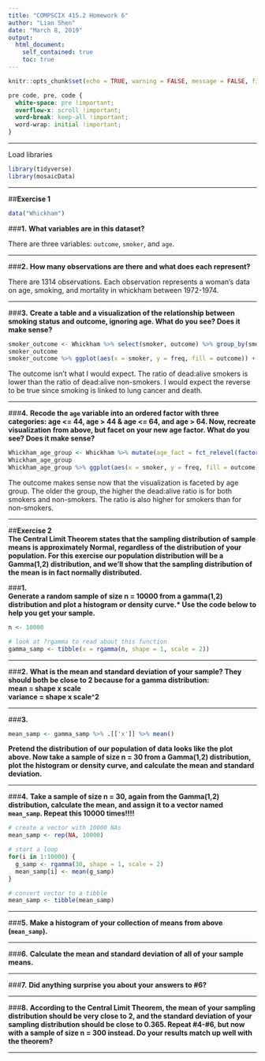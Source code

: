```yaml
---
title: "COMPSCIX 415.2 Homework 6"
author: "Lian Shen"
date: "March 8, 2019"
output: 
  html_document:
    self_contained: true
    toc: true
---
```


```r
knitr::opts_chunk$set(echo = TRUE, warning = FALSE, message = FALSE, fig.align = 'center')
```

```css
pre code, pre, code {
  white-space: pre !important;
  overflow-x: scroll !important;
  word-break: keep-all !important;
  word-wrap: initial !important;
}
```
***

Load libraries
```r
library(tidyverse)
library(mosaicData)
```

***
##**Exercise 1**

```r
data("Whickham")
```

###**1.** 
**What variables are in this dataset?**

There are three variables: `outcome`, `smoker`, and `age`.

***
###**2.** 
**How many observations are there and what does each represent?** 

There are 1314 observations. Each observation represents a woman's data on age, smoking, and mortality in whickham between 1972-1974.

***
###**3.** 
**Create a table and a visualization of the relationship between smoking status and outcome, ignoring age. What do you see? Does it make sense?**

```r
smoker_outcome <- Whickham %>% select(smoker, outcome) %>% group_by(smoker, outcome) %>% summarize(freq = n())
smoker_outcome
smoker_outcome %>% ggplot(aes(x = smoker, y = freq, fill = outcome)) + geom_col(position = "fill")
```

The outcome isn't what I would expect. The ratio of dead:alive smokers is lower than the ratio of dead:alive non-smokers. I would expect the reverse to be true since smoking is linked to lung cancer and death.

***
###**4.**
**Recode the `age` variable into an ordered factor with three categories: age <= 44, age > 44 & age <= 64, and age > 64. Now, recreate visualization from above, but facet on your new age factor. What do you see? Does it make sense?**

```r
Whickham_age_group <- Whickham %>% mutate(age_fact = fct_relevel(factor(case_when(Whickham$age <= 44 ~ 'Young', Whickham$age > 44 & Whickham$age <= 64 ~ 'Middle', Whickham$age > 64 ~ 'Old'), ordered = TRUE), 'Young', 'Middle', 'Old')) %>% group_by(smoker, outcome, age_fact) %>% summarize(freq = n())
Whickham_age_group
Whickham_age_group %>% ggplot(aes(x = smoker, y = freq, fill = outcome)) + geom_col(position = "fill") + facet_wrap(~ age_fact)
```

The outcome makes sense now that the visualization is faceted by age group. The older the group, the higher the dead:alive ratio is for both smokers and non-smokers. The ratio is also higher for smokers than for non-smokers.

***
##**Exercise 2**  
**The Central Limit Theorem states that the sampling distribution of sample means is approximately Normal, regardless of the distribution of your population. For this exercise our population distribution will be a Gamma(1,2) distribution, and we’ll show that the sampling distribution of the mean is in fact normally distributed.**  

###**1.**  
**Generate a random sample of size n = 10000 from a gamma(1,2) distribution and plot a histogram or density curve.* Use the code below to help you get your sample.**

```r
n <- 10000

# look at ?rgamma to read about this function
gamma_samp <- tibble(x = rgamma(n, shape = 1, scale = 2))
```


***
###**2.**
**What is the mean and standard deviation of your sample? They should both be close to 2 because for a gamma distribution:**  
**mean = shape x scale**  
**variance = shape x scale^2**  

***
###**3.**
```r
mean_samp <- gamma_samp %>% .[['x']] %>% mean()
```
**Pretend the distribution of our population of data looks like the plot above. Now take a sample of size n = 30 from a Gamma(1,2) distribution, plot the histogram or density curve, and calculate the mean and standard deviation.**

***
###**4.**
**Take a sample of size n = 30, again from the Gamma(1,2) distribution, calculate the mean, and assign it to a vector named `mean_samp`. Repeat this 10000 times!!!!**

```r
# create a vector with 10000 NAs
mean_samp <- rep(NA, 10000)

# start a loop
for(i in 1:10000) {
  g_samp <- rgamma(30, shape = 1, scale = 2)
  mean_samp[i] <- mean(g_samp)
}

# convert vector to a tibble
mean_samp <- tibble(mean_samp)
```

***
###**5.**
**Make a histogram of your collection of means from above (`mean_samp`).**

***
###**6.** 
**Calculate the mean and standard deviation of all of your sample means.**

***
###**7.**
**Did anything surprise you about your answers to #6?**

***
###**8.** 
**According to the Central Limit Theorem, the mean of your sampling distribution should be very close to 2, and the standard deviation of your sampling distribution should be close to 0.365. Repeat #4-#6, but now with a sample of size n = 300 instead. Do your results match up well with the theorem?**

***